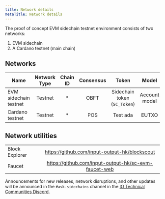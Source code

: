 ```yaml
---
title: Network details
metaTitle: Network details
---
```


The proof of concept EVM sidechain testnet environment consists of two networks:

1. EVM sidechain
2. A Cardano testnet (main chain)

## Networks

| Name | Network Type | Chain ID  | Consensus | Token | Model
| --- | :---: | :---: | :---: | :---: | :---: |
| EVM sidechain testnet | Testnet | * | OBFT | Sidechain token (`SC_Token`) | Account model |
| Cardano testnet | Testnet | * | POS | Test ada | EUTXO |

## Network utilities

|  |  | 
| --- | :---: |
| Block Explorer | https://github.com/input-output-hk/blockscout   |
| Faucet | https://github.com/input-output-hk/sc-evm-faucet-web   |

Announcements for new releases, network disruptions, and other updates will be announced in the `#ask-sidechains` channel in the [IO Technical Communities Discord](https://discord.com/invite/inputoutput).